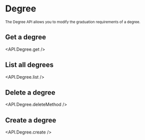 
# Degree

<sub>
  The Degree API allows you to modify the graduation requirements of a degree.
</sub>

## Get a degree

<API.Degree.get />

## List all degrees

<API.Degree.list />

## Delete a degree

<API.Degree.deleteMethod />

## Create a degree

<API.Degree.create />
